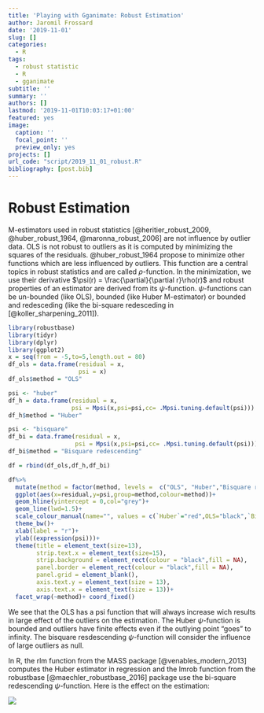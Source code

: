 ```yaml
---
title: 'Playing with Gganimate: Robust Estimation'
author: Jaromil Frossard
date: '2019-11-01'
slug: []
categories:
  - R
tags:
  - robust statistic
  - R
  - gganimate
subtitle: ''
summary: ''
authors: []
lastmod: '2019-11-01T10:03:17+01:00'
featured: yes
image:
  caption: ''
  focal_point: ''
  preview_only: yes
projects: []
url_code: "script/2019_11_01_robust.R"
bibliography: [post.bib]
---
```


# Robust Estimation

M-estimators used in robust statistics [@heritier_robust_2009, @huber_robust_1964, @maronna_robust_2006] are not influence by outlier data. OLS is not robust to outliers as it is computed by minimizing the squares of the residuals. @huber_robust_1964 propose to minimize other functions which are less influenced by outliers. This function are a central topics in robust statistics and are called $\rho$-function. In the minimization, we use their derivative $\psi(r) = \frac{\partial}{\partial r}\rho(r)$ and robust properties of an estimator are derived from its $\psi$-function. $\psi$-functions can be un-bounded (like OLS), bounded (like Huber M-estimator) or bounded and redesceding (like the bi-square redesceding in [@koller_sharpening_2011]).


```r
library(robustbase)
library(tidyr)
library(dplyr)
library(ggplot2)
x = seq(from = -5,to=5,length.out = 80)
df_ols = data.frame(residual = x,
                    psi = x)
df_ols$method = "OLS"

psi <- "huber"
df_h = data.frame(residual = x,
                  psi = Mpsi(x,psi=psi,cc= .Mpsi.tuning.default(psi)))
df_h$method = "Huber"

psi <- "bisquare"
df_bi = data.frame(residual = x,
                   psi = Mpsi(x,psi=psi,cc= .Mpsi.tuning.default(psi)))
df_bi$method = "Bisquare redescending"

df = rbind(df_ols,df_h,df_bi)

df%>%
  mutate(method = factor(method, levels =  c("OLS", "Huber","Bisquare redescending")))%>%
  ggplot(aes(x=residual,y=psi,group=method,colour=method))+
  geom_hline(yintercept = 0,col="grey")+
  geom_line(lwd=1.5)+
  scale_colour_manual(name="", values = c(`Huber`="red",OLS="black",`Bisquare redescending` = "orange"),guide=FALSE)+
  theme_bw()+
  xlab(label = "r")+
  ylab((expression(psi)))+
  theme(title = element_text(size=13),
        strip.text.x = element_text(size=15),
        strip.background = element_rect(colour = "black",fill = NA),
        panel.border = element_rect(colour = "black",fill = NA),
        panel.grid = element_blank(),
        axis.text.y = element_text(size = 13),
        axis.text.x = element_text(size = 13))+
  facet_wrap(~method)+ coord_fixed()


```



We see that the OLS has a psi function that will always increase wich results in large effect of the outliers on the estimation. The Huber $\psi$-function is bounded and outliers have finite effects even if the outlying point "goes" to infinity. The bisquare resdescending $\psi$-function will consider the influence of large outliers as null.

In R, the rlm function from the MASS package [@venables_modern_2013] computes the Huber estimator in regression and the lmrob function from the robustbase [@maechler_robustbase_2016] package use the bi-square redescending $\psi$-function. Here is the effect on the estimation:


![](/img/robust.gif)




